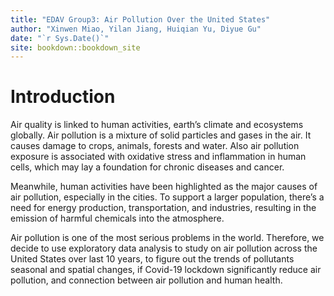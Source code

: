 ```yaml
--- 
title: "EDAV Group3: Air Pollution Over the United States"
author: "Xinwen Miao, Yilan Jiang, Huiqian Yu, Diyue Gu"
date: "`r Sys.Date()`"
site: bookdown::bookdown_site
---
```


# Introduction

Air quality is linked to human activities, earth’s climate and ecosystems globally. Air pollution is a mixture of solid particles and gases in the air. It causes damage to crops, animals, forests and water. Also air pollution exposure is associated with oxidative stress and inflammation in human cells, which may lay a foundation for chronic diseases and cancer. 

Meanwhile, human activities have been highlighted as the major causes of air pollution, especially in the cities. To support a larger population, there's a need for energy production, transportation, and industries, resulting in the emission of harmful chemicals into the atmosphere. 

Air pollution is one of the most serious problems in the world. Therefore, we decide to use exploratory data analysis to study on air pollution across the United States over last 10 years, to figure out the trends of pollutants seasonal and spatial changes, if Covid-19 lockdown significantly reduce air pollution, and connection between air pollution and human health. 


